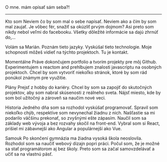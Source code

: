 O mne.
mám opísať sám seba?!
___________________________________

Kto som
Neviem čo by som mal o sebe napísať. Neviem ako a čím by som mal zaujať. Je vôbec fér, snažiť sa okúzliť prvým dojmom? Asi preto som nikdy nebol veľmi do facebooku. Všetky dôležité informácie sa dajú zhrnúť do,...

Volám sa Marián.
Poznám tieto jazyky.
Vyskúšal tieto technologie. 
Moje schopnosti môžeš vidieť na týchto projektoch.
Tu je kontakt.

Momentálne
Práve dokončujem portfolio a tvorím projekty pre môj Github. Experimentujem s reactom and prehlbujem znalosti javascriptu na osobných projektoch. Chcel by som vytvoriť niekoľko stránok, ktoré by som rád ponúkol známym pre využitie.

Plány
Prejsť z hobby do kariéry. Chcel by som sa zapojiť do skutočných projektov, aby som nabral skúsenosti z reálneho sveta. Nájsť miesto, kde by som bol užitočný a zároveň sa naučim nové veci.

Historia
Jedného dňa som sa rozhodol vyskúšať programovať. Spravil som niekoľko chýb, respektíve som nevynechal žiadnu z nich. Našťastie sa mi podarilo väčšinu prekonať, so zvyšnými ešte zápasím. Naučil som sa základy web vývoja a bez rozvahy skočil na front-end. Vybral som si React, prišiel mi zábavnejší ako Angular a populárnejší ako Vue.

Samouk
Po skončení gymnázia ma žiadna vysoká škola neoslovila. Rozhodol som sa naučiť webový dizajn popri práci. Počul som, že je možné sa stať programátorom aj bez školy. Preto som sa začal samovzdelávať a učiť sa na vlastnú päsť.
